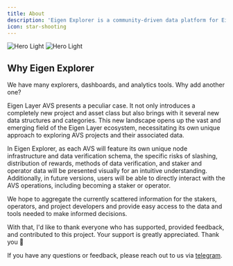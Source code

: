 ```yaml
---
title: About
description: 'Eigen Explorer is a community-driven data platform for Eigen Layer AVS'
icon: star-shooting
---
```


<img
    src='/public/images/docs/introduction/intro-light.png'
    alt='Hero Light'
    className='block dark:hidden border rounded-lg'
/>
<img
    src='/public/images/docs/introduction/intro-dark.png'
    alt='Hero Light'
    className='hidden dark:block border rounded-lg'
/>

## Why Eigen Explorer

We have many explorers, dashboards, and analytics tools. Why add another one?

Eigen Layer AVS presents a peculiar case. It not only introduces a completely new project and asset class but also brings with it several new data structures and categories. This new landscape opens up the vast and emerging field of the Eigen Layer ecosystem, necessitating its own unique approach to exploring AVS projects and their associated data.

In Eigen Explorer, as each AVS will feature its own unique node infrastructure and data verification schema, the specific risks of slashing, distribution of rewards, methods of data verification, and staker and operator data will be presented visually for an intuitive understanding. Additionally, in future versions, users will be able to directly interact with the AVS operations, including becoming a staker or operator.

We hope to aggregate the currently scattered information for the stakers, operators, and project developers and provide easy access to the data and tools needed to make informed decisions.

With that, I'd like to thank everyone who has supported, provided feedback, and contributed to this project. Your support is greatly appreciated. Thank you 🙏

If you have any questions or feedback, please reach out to us via [telegram](https://t.me/eigenlayer).
